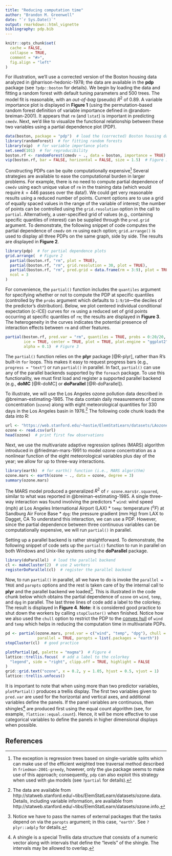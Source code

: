 ```yaml
---
title: "Reducing computation time"
author: "Brandon M. Greenwell"
date: "`r Sys.Date()`"
output: rmarkdown::html_vignette
bibliography: pdp.bib
---
```


```r
knitr::opts_chunk$set(
  cache = FALSE,
  collapse = TRUE,
  comment = "#>",
  fig.align = "left"
)
```

For illustration, we'll use a corrected version of the Boston housing data analyzed in @harrison-hedonic-1978; the data are available in the **pdp** package (see `?pdp::boston` for details). We begin by loading the data and fitting a random forest with default tuning parameters and 500 trees. The model fit is reasonable, with an *out-of-bag* (pseudo) $R^2$ of 0.89. A variable importance plot is displayed in **Figure 1** (using the permutation-based random forest definition of variable importance defined in @random-breiman-2001). It appears that `rm` (and `lstat`) is important in predicting `cmedv`. Next, we'd like to visualize the functional relationship between these two variables using a partial dependence plot (PDP).
```r
data(boston, package = "pdp")  # load the (corrected) Boston housing data
library(randomForest)  # for fitting random forests
library(vip)  # for variable importance plots
set.seed(101)  # for reproducibility
boston.rf <- randomForest(cmedv ~ ., data = boston, importance = TRUE)
vip(boston.rf, bar = FALSE, horizontal = FALSE, size = 1.5)  # Figure 1
```

Constructing PDPs can be quite computationally expensive^[The exception is regression trees based on single-variable splits which can make use of the efficient weighted tree traversal method described in `friedman-2001-greedy`, however, only the `gbm` package seems to make use of this approach; consequently, `pdp` can also exploit this strategy when used with `gbm` models (see `?partial` for details).] Several strategies are available to ease the computational burden in larger problems. For example, there is no need to compute partial dependence of `cmedv` using each unique value of `rm` in the training data (which would require $k = 446$ passes over the data!). We could get very reasonable results using a reduced number of points. Current options are to use a grid of equally spaced values in the range of the variable of interest; the number of points can be controlled using the `grid.resolution` option in the call to `partial`. Alternatively, a user-specified grid of values (e.g., containing specific quantiles of interest) can be supplied through the `pred.grid` argument. To demonstrate, the following snippet of code computes the partial dependence of `cmedv` on `rm` using each option; `grid.arrange()` is used to display all three PDPs on the same graph, side by side. The results are displayed in **Figure 2**.
```r
library(pdp)  # for partial dependence plots
grid.arrange(  # Figure 2
  partial(boston.rf, "rm", plot = TRUE),
  partial(boston.rf, "rm", grid.resolution = 30, plot = TRUE),
  partial(boston.rf, "rm", pred.grid = data.frame(rm = 3:9), plot = TRUE),
  ncol = 3
)
```

For convenience, the `partial()` function includes the `quantiles` argument for specifying whether or not to compute the PDP at specific quantiles (controlled by the `probs` argument which defaults to `1:9/10`---the deciles of the predictor's distribution). Below, we plot centered individual conditional expectation (c-ICE) curves for `rm` using a reduced set of grid points occurring at specific quantiles of `rm`; the results are displayed in **Figure 3**. The heterogeneity in the curves indicates the potential presence of interaction effects between `rm` and other features.
```r
partial(boston.rf, pred.var = "rm", quantiles = TRUE, probs = 0:20/20,
        ice = TRUE, center = TRUE, plot = TRUE, plot.engine = "ggplot2",
        alpha = 0.1)  # Figure 3
```

The `partial()` function relies on the **plyr** package [@R-plyr], rather than R's built-in `for` loops. This makes it easy to request progress bars (e.g., `progress = "text"`) or run `partial()` in parallel. In fact, `partial()` can use any of the parallel backends supported by the `foreach` package. To use this functionality, we must first load and register a supported parallel backend (e.g., **doMC** [@R-doMC] or **doParallel** [@R-doParallel]).

To illustrate, we will use the Los Angeles ozone pollution data described in @breiman-estimating-1985. The data contain daily measurements of ozone concentration (`ozone`) along with eight meteorological quantities for 330 days in the Los Angeles basin in 1976.^[The data are available from http://statweb.stanford.edu/~tibs/ElemStatLearn/datasets/ozone.data. Details, including variable information, are available from http://statweb.stanford.edu/~tibs/ElemStatLearn/datasets/ozone.info.] The following code chunk loads the data into R:
```r
url <- "https://web.stanford.edu/~hastie/ElemStatLearn/datasets/LAozone.data"
ozone <- read.csv(url)
head(ozone)  # print first few observations
```

Next, we use the multivariate adaptive regression splines (MARS) algorithm introduced in @friedman-mars-1991 to model ozone concentration as a nonlinear function of the eight meteorological variables plus day of the year; we allow for up to three-way interactions.
```r
library(earth)  # for earth() function (i.e., MARS algorithm)
ozone.mars <- earth(ozone ~ ., data = ozone, degree = 3)
summary(ozone.mars)
```
The MARS model produced a generalized $R^2$ of `r ozone.mars$r.squared`, similar to what was reported in @breiman-estimating-1985. A single three-way interaction was found involving the predictors
  * `wind`: wind speed (mph) at Los Angeles International Airport (LAX)
  * `temp`: temperature ($^oF$) at Sandburg Air Force Base
  * `dpg`: the pressure gradient (mm Hg) from LAX to Dagget, CA
To understand this interaction, we can use a PDP. However, since the partial dependence between three continuous variables can be computationally expensive, we will run `partial()` in parallel.

Setting up a parallel backend is rather straightforward. To demonstrate, the following snippet of code sets up the `partial()` function to run in parallel on both Windows and Unix-like systems using the **doParallel** package.
```r
library(doParallel)  # load the parallel backend
cl <- makeCluster(2)  # use 2 workers
registerDoParallel(cl)  # register the parallel backend
```
Now, to run `partial()` in parallel, all we have to do is invoke the `parallel = TRUE` and `paropts` options and the rest is taken care of by the internal call to **plyr** and the parallel backend we loaded^[Notice we have to pass the names of external packages that the tasks depend on via the `paropts` argument; in this case, `"earth"`. See `?plyr::adply` for details.]. This is illustrated in the code chunk below which obtains the partial dependence of `ozone` on `wind`, `temp`, and `dpg` in parallel. The last three lines of code add a label to the colorkey. The result is displayed in **Figure 4**. **Note:** it is considered good practice to shut down the workers by calling `stopCluster()` when finished. Notice how we also used the `chull` option to restrict the PDP to the [convex hull](https://en.wikipedia.org/wiki/Convex_hull) of `wind` and `temp` which helps in reducing the computation time in multivariate PDPs.
```r
pd <- partial(ozone.mars, pred.var = c("wind", "temp", "dpg"), chull = TRUE, 
              parallel = TRUE, paropts = list(.packages = "earth"))  
stopCluster(cl)  # good practice
```

```r
plotPartial(pd, palette = "magma")  # Figure 4
lattice::trellis.focus(  # add a label to the colorkey
  "legend", side = "right", clipp.off = TRUE, highlight = FALSE
)
grid::grid.text("ozone", x = 0.2, y = 1.05, hjust = 0.5, vjust = 1)
lattice::trellis.unfocus()
```

It is important to note that when using more than two predictor variables, `plotPartial()` produces a trellis display. The first two variables given to `pred.var` are used for the horizontal and vertical axes, and additional variables define the panels. If the panel variables are continuous, then shingles^[A shingle is a special Trellis data structure that consists of a numeric vector along with intervals that define the "levels" of the shingle. The intervals may be allowed to overlap.] are produced first using the equal count algorithm (see, for example, `?lattice::equal.count`). Hence, it will be more effective to use categorical variables to define the panels in higher dimensional displays when possible.


## References

